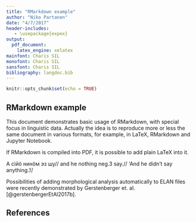 ```yaml
---
title: "RMarkdown example"
author: "Niko Partanen"
date: "4/7/2017"
header-includes:
   - \usepackage{expex}
output: 
  pdf_document: 
    latex_engine: xelatex
mainfont: Charis SIL
monofont: Charis SIL
sansfont: Charis SIL
bibliography: langdoc.bib
---
```


```r
knitr::opts_chunk$set(echo = TRUE)
```

## RMarkdown example

This document demonstrates basic usage of RMarkdown, with special focus in linguistic data. Actually the idea is to reproduce more or less the same document in various formats, for example, in LaTeX, RMarkdown and Jupyter Notebook.

If RMarkdown is compiled into PDF, it is possible to add plain LaTeX into it.

\ex
\begingl
\gla А сійӧ нинӧм эз шу//
\glb and he nothing neg.3\sc{sg.pst} say.\sc{conneg}//
\glft ‘And he didn't say anything.’//
\endgl
\xe 

Possibilities of adding morphological analysis automatically to ELAN files were recently demonstrated by Gerstenberger et. al. [@gerstenbergerEtAl2017b].

## References